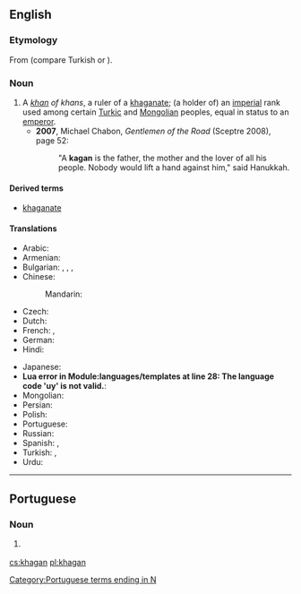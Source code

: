 ==English==

===Etymology===
From {{etyl|otk|en}} {{m|otk||tr=kaɣan}} (compare Turkish {{m|tr|hakan}} or {{m|tr|kağan}}).

===Noun===
{{en-noun}}

# A ''[[khan]] of khans'', a ruler of a [[khaganate]]; (a holder of) an [[imperial]] rank used among certain [[Turkic]] and [[Mongolian]] peoples, equal in status to an [[emperor]].
#* '''2007''', Michael Chabon, ''Gentlemen of the Road'' (Sceptre 2008), page 52:
#*: "A '''kagan''' is the father, the mother and the lover of all his people. Nobody would lift a hand against him," said Hanukkah.

====Derived terms====
* [[khaganate]]

====Translations====
{{trans-top|title of imperial rank}}
* Arabic: {{t|ar|خَاقَان}}
* Armenian: {{t+|hy|խաքան}}
* Bulgarian: {{t|bg|каган|sc=Cyrl}}, {{t|bg|хаган|sc=Cyrl}}, {{t+|bg|хакан|sc=Cyrl}}, {{t|bg|кехан|sc=Cyrl}}
* Chinese:
*: Mandarin: {{t+check|cmn|可汗|sc=Hani}}
* Czech: {{t|cs|kagan|m}}
* Dutch: {{t|nl|grootkan}}
* French: {{t|fr|khagan}}, {{t|fr|grand khan}}
* German: {{t+|de|Khagan}}
* Hindi: {{t|hi|ख़ाक़ान|m|tr=<u>kh</u>āqān}}
{{trans-mid}}
* Japanese: {{t|ja|可汗|tr=かかん, kakan}}
* <strong class="error"><span class="scribunto-error" id="mw-scribunto-error-0">Lua error in Module:languages/templates at line 28: The language code 'uy' is not valid.</span></strong>: {{t-needed|uy}}
* Mongolian: {{t|mn|хаган|sc=Cyrl}}
* Persian: {{t+|fa|خاقان|tr=khāqān}}
* Polish: {{t+|pl|kagan}}
* Portuguese: {{t|pt|khagan|m}}
* Russian: {{t+|ru|каган|m}}
* Spanish: {{t|es|jaghan}}, {{t|es|gran jan}}
* Turkish: {{t+|tr|kağan}}, {{t+|tr|hakan}}
* Urdu: {{t|ur|خاقان|tr=<u>kh</u>āqān|m}}
{{trans-bottom}}

----

==Portuguese==

===Noun===
{{pt-noun|m|s}}

# {{l|en|khagan}} {{gloss|title of imperial rank used by some Turkic and Mongolian peoples}}

[[Category:Portuguese terms ending in N]]

[[cs:khagan]]
[[pl:khagan]]